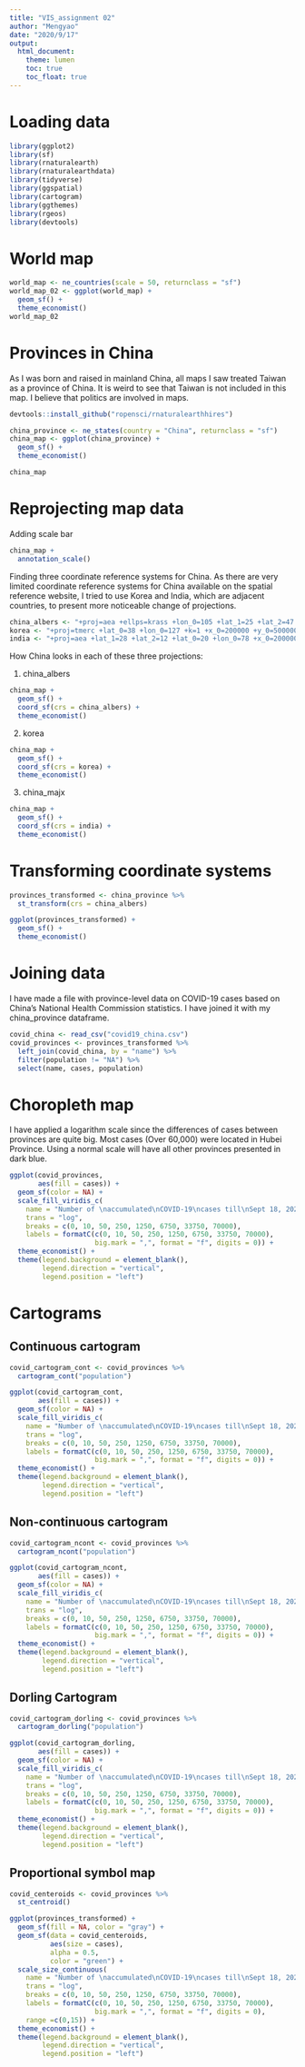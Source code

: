 ```yaml
---
title: "VIS_assignment 02"
author: "Mengyao"
date: "2020/9/17"
output: 
  html_document:
    theme: lumen
    toc: true
    toc_float: true
---
```


# Loading data
```r
library(ggplot2)
library(sf)
library(rnaturalearth)
library(rnaturalearthdata)
library(tidyverse)
library(ggspatial)
library(cartogram)
library(ggthemes)
library(rgeos)
library(devtools)
```

# World map
```r
world_map <- ne_countries(scale = 50, returnclass = "sf")
world_map_02 <- ggplot(world_map) +
  geom_sf() +
  theme_economist()
world_map_02
```

# Provinces in China
As I was born and raised in mainland China, all maps I saw treated Taiwan as a province of China. It is weird to see that Taiwan is not included in this map. I believe that politics are involved in maps.
```r
devtools::install_github("ropensci/rnaturalearthhires")
```

```r
china_province <- ne_states(country = "China", returnclass = "sf")
china_map <- ggplot(china_province) +
  geom_sf() +
  theme_economist()

china_map
```

# Reprojecting map data
Adding scale bar
```r
china_map +
  annotation_scale()
```

Finding three coordinate reference systems for China. 
As there are very limited coordinate reference systems for China available on the spatial reference website, I tried to use Korea and India, which are adjacent countries, to present more noticeable change of projections. 
```r
china_albers <- "+proj=aea +ellps=krass +lon_0=105 +lat_1=25 +lat_2=47 105 36 0.00 3847866.97 104d36'54 36d25'9 -33897.90 3895309.74 104d25'36.9E 36d52'41N -50158.40 3947261.73"
korea <- "+proj=tmerc +lat_0=38 +lon_0=127 +k=1 +x_0=200000 +y_0=500000 +ellps=GRS80 +units=m +no_defs"
india <- "+proj=aea +lat_1=28 +lat_2=12 +lat_0=20 +lon_0=78 +x_0=2000000 +y_0=2000000 +ellps=WGS84 +datum=WGS84 +units=m +no_defs"
```

How China looks in each of these three projections:

1. china_albers
```r
china_map +
  geom_sf() +
  coord_sf(crs = china_albers) +
  theme_economist()
```

2. korea
```r
china_map +
  geom_sf() +
  coord_sf(crs = korea) +
  theme_economist()
```

3. china_majx
```r
china_map +
  geom_sf() +
  coord_sf(crs = india) +
  theme_economist()
```

# Transforming coordinate systems
```r
provinces_transformed <- china_province %>%
  st_transform(crs = china_albers)

ggplot(provinces_transformed) +
  geom_sf() +
  theme_economist()
```

# Joining data
I have made a file with province-level data on COVID-19 cases based on China's National Health Commission statistics. I have joined it with my china_province dataframe.
```r
covid_china <- read_csv("covid19_china.csv")
covid_provinces <- provinces_transformed %>%
  left_join(covid_china, by = "name") %>%
  filter(population != "NA") %>%
  select(name, cases, population)
```

# Choropleth map
I have applied a logarithm scale since the differences of cases between provinces are quite big. Most cases (Over 60,000) were located in Hubei Province. Using a normal scale will have all other provinces presented in dark blue. 
```r
ggplot(covid_provinces,
       aes(fill = cases)) +
  geom_sf(color = NA) +
  scale_fill_viridis_c(
    name = "Number of \naccumulated\nCOVID-19\ncases till\nSept 18, 2020",
    trans = "log",
    breaks = c(0, 10, 50, 250, 1250, 6750, 33750, 70000),
    labels = formatC(c(0, 10, 50, 250, 1250, 6750, 33750, 70000),
                     big.mark = ",", format = "f", digits = 0)) +
  theme_economist() +
  theme(legend.background = element_blank(),
        legend.direction = "vertical", 
        legend.position = "left")

```

# Cartograms
## Continuous cartogram
```r
covid_cartogram_cont <- covid_provinces %>%
  cartogram_cont("population")
```

```r
ggplot(covid_cartogram_cont,
       aes(fill = cases)) +
  geom_sf(color = NA) +
  scale_fill_viridis_c(
    name = "Number of \naccumulated\nCOVID-19\ncases till\nSept 18, 2020",
    trans = "log",
    breaks = c(0, 10, 50, 250, 1250, 6750, 33750, 70000),
    labels = formatC(c(0, 10, 50, 250, 1250, 6750, 33750, 70000),
                     big.mark = ",", format = "f", digits = 0)) +
  theme_economist() +
  theme(legend.background = element_blank(),
        legend.direction = "vertical", 
        legend.position = "left")
```

## Non-continuous cartogram
```r
covid_cartogram_ncont <- covid_provinces %>%
  cartogram_ncont("population")

ggplot(covid_cartogram_ncont,
       aes(fill = cases)) +
  geom_sf(color = NA) +
  scale_fill_viridis_c(
    name = "Number of \naccumulated\nCOVID-19\ncases till\nSept 18, 2020",
    trans = "log",
    breaks = c(0, 10, 50, 250, 1250, 6750, 33750, 70000),
    labels = formatC(c(0, 10, 50, 250, 1250, 6750, 33750, 70000),
                     big.mark = ",", format = "f", digits = 0)) +
  theme_economist() +
  theme(legend.background = element_blank(),
        legend.direction = "vertical", 
        legend.position = "left")
```

## Dorling Cartogram
```r
covid_cartogram_dorling <- covid_provinces %>%
  cartogram_dorling("population")

ggplot(covid_cartogram_dorling,
       aes(fill = cases)) +
  geom_sf(color = NA) +
  scale_fill_viridis_c(
    name = "Number of \naccumulated\nCOVID-19\ncases till\nSept 18, 2020",
    trans = "log",
    breaks = c(0, 10, 50, 250, 1250, 6750, 33750, 70000),
    labels = formatC(c(0, 10, 50, 250, 1250, 6750, 33750, 70000),
                     big.mark = ",", format = "f", digits = 0)) +
  theme_economist() +
  theme(legend.background = element_blank(),
        legend.direction = "vertical", 
        legend.position = "left")
```

## Proportional symbol map
```r
covid_centeroids <- covid_provinces %>%
  st_centroid()
```

```r
ggplot(provinces_transformed) +
  geom_sf(fill = NA, color = "gray") +
  geom_sf(data = covid_centeroids,
          aes(size = cases),
          alpha = 0.5,
          color = "green") +
  scale_size_continuous(
    name = "Number of \naccumulated\nCOVID-19\ncases till\nSept 18, 2020",
    trans = "log",
    breaks = c(0, 10, 50, 250, 1250, 6750, 33750, 70000),
    labels = formatC(c(0, 10, 50, 250, 1250, 6750, 33750, 70000),
                     big.mark = ",", format = "f", digits = 0),
    range =c(0,15)) +
  theme_economist() +
  theme(legend.background = element_blank(),
        legend.direction = "vertical", 
        legend.position = "left")
```






















